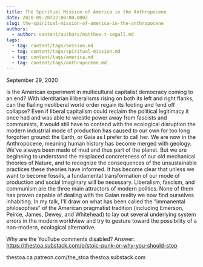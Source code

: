 ```yaml
---
title: The Spiritual Mission of America in the Anthropocene
date: 2020-09-28T22:00:00.000Z
slug: the-spiritual-mission-of-america-in-the-anthropocene
authors:
  - author: content/authors/matthew-t-segall.md
tags:
  - tag: content/tags/session.md
  - tag: content/tags/spiritual-mission.md
  - tag: content/tags/america.md
  - tag: content/tags/anthropocene.md
---
```


September 29, 2020

Is the American experiment in multicultural capitalist democracy coming to an end? With identitarian illiberalisms rising on both its left and right flanks, can the flailing neoliberal world order regain its footing and fend off collapse? Even if liberal capitalism could reclaim the political legitimacy it once had and was able to wrestle power away from fascists and communists, it would still have to contend with the ecological disruption the modern industrial mode of production has caused to our own for too long forgotten ground: the Earth, or Gaia as I prefer to call her. We are now in the Anthropocene, meaning human history has become merged with geology. We've always been made of mud and thus part of the planet. But we are beginning to understand the misplaced concreteness of our old mechanical theories of Nature, and to recognize the consequences of the unsustainable practices these theories have informed. It has become clear that unless we want to become fossils, a fundamental transformation of our mode of production and social imaginary will be necessary. Liberalism, fascism, and communism are the three main attractors of modern politics. None of them has proven capable of dealing with the Gaian reality we now find ourselves inhabiting. In my talk, I'll draw on what has been called the "immanental philosophies" of the American pragmatist tradition (including Emerson, Peirce, James, Dewey, and Whitehead) to lay out several underlying system errors in the modern worldview and try to gesture toward the possibility of a non-modern, ecological alternative.

Why are the YouTube comments disabled? Answer: https://thestoa.substack.com/p/stoic-punk-or-why-you-should-stop

thestoa.ca
patreon.com/the_stoa
thestoa.substack.com
